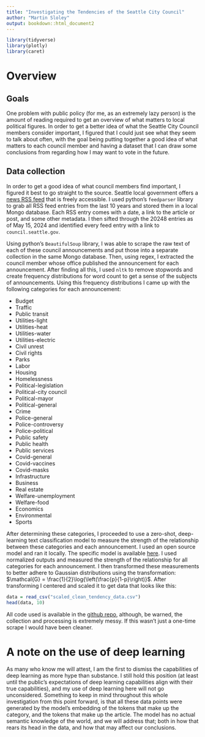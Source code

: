 ```yaml
---
title: "Investigating the Tendencies of the Seattle City Council"
author: "Martin Sloley"
output: bookdown::html_document2
---
```


```r
library(tidyverse)
library(plotly)
library(caret)
```

# Overview

## Goals

One problem with public policy (for me, as an extremely lazy person) is the amount of reading required to get an overview of what matters to local political figures. In order to get a better idea of what the Seattle City Council members consider important, I figured that I could just see what they seem to talk about often, with the goal being putting together a good idea of what matters to each council member and having a dataset that I can draw some conclusions from regarding how I may want to vote in the future.

## Data collection

In order to get a good idea of what council members find important, I figured it best to go straight to the source. Seattle local government offers a [news RSS feed](https://news.seattle.gov) that is freely accessible. I used python's `feedparser` library to grab all RSS feed entries from the last 10 years and stored them in a local Mongo database. Each RSS entry comes with a date, a link to the article or post, and some other metadata. I then sifted through the 20248 entries as of May 15, 2024 and identified every feed entry with a link to `council.seattle.gov`.

Using python's `BeautifulSoup` library, I was able to scrape the raw text of each of these council announcements and put those into a separate collection in the same Mongo database. Then, using regex, I extracted the council member whose office published the announcement for each announcement. After finding all this, I used `nltk` to remove stopwords and create frequency distributions for word count to get a sense of the subjects of announcements. Using this frequency distributions I came up with the following categories for each announcement:

- Budget
- Traffic
- Public transit
- Utilities-light
- Utilities-heat
- Utilities-water
- Utilities-electric
- Civil unrest
- Civil rights
- Parks
- Labor
- Housing
- Homelessness
- Political-legislation
- Political-city council
- Political-mayor
- Political-general
- Crime
- Police-general
- Police-controversy
- Police-political
- Public safety
- Public health
- Public services
- Covid-general
- Covid-vaccines
- Covid-masks
- Infrastructure
- Business
- Real estate
- Welfare-unemployment
- Welfare-food
- Economics
- Environmental
- Sports

After determining these categories, I proceeded to use a zero-shot, deep-learning text classification model to measure the strength of the relationship between these categories and each announcement. I used an open source model and ran it locally. The specific model is available [here](https://huggingface.co/BAAI/bge-reranker-v2-m3). I used normalized outputs and measured the strength of the relationship for all categories for each announcement. I then transformed these measurements to better adhere to Gaussian distributions using the transformation: $\mathcal{G} = \frac{1}{2}\log{\left(\frac{p}{1-p}\right)}$. After transforming I centered and scaled it to get data that looks like this:

```r
data = read_csv("scaled_clean_tendency_data.csv")
head(data, 10)
```

All code used is available in the [github repo](https://github.com/martin-nd/seattle_council), although, be warned, the collection and processing is extremely messy. If this wasn't just a one-time scrape I would have been cleaner.

# A note on the use of deep learning

As many who know me will attest, I am the first to dismiss the capabilities of deep learning as more hype than substance. I still hold this position (at least until the public's expectations of deep learning capabilities align with their true capabilities), and my use of deep learning here will not go unconsidered. Something to keep in mind throughout this whole investigation from this point forward, is that all these data points were generated by the model's embedding of the tokens that make up the category, and the tokens that make up the article. The model has no actual semantic knowledge of the world, and we will address that; both in how that rears its head in the data, and how that may affect our conclusions.

